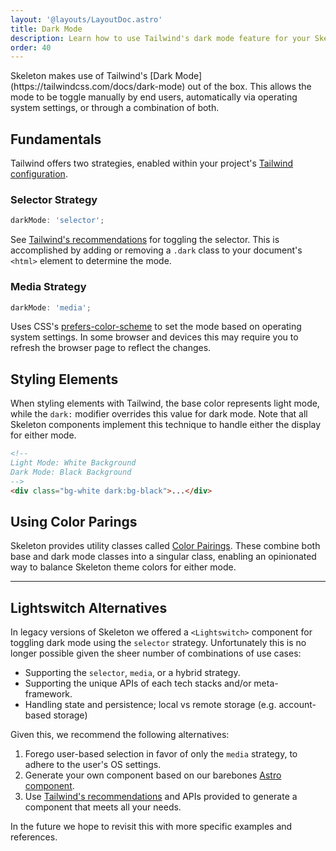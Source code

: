 ```yaml
---
layout: '@layouts/LayoutDoc.astro'
title: Dark Mode
description: Learn how to use Tailwind's dark mode feature for your Skeleton project.
order: 40
---
```



<p class="type-scale-5">
	Skeleton makes use of Tailwind's [Dark Mode](https://tailwindcss.com/docs/dark-mode) out of the box. This allows the mode to be toggle
	manually by end users, automatically via operating system settings, or through a combination of both.
</p>

## Fundamentals

Tailwind offers two strategies, enabled within your project's [Tailwind configuration](https://tailwindcss.com/docs/dark-mode).

### Selector Strategy

```ts
darkMode: 'selector';
```

See [Tailwind's recommendations](https://tailwindcss.com/docs/dark-mode#toggling-dark-mode-manually) for toggling the selector. This is accomplished by adding or removing a `.dark` class to your document's `<html>` element to determine the mode.

### Media Strategy

```ts
darkMode: 'media';
```

Uses CSS's [prefers-color-scheme](https://developer.mozilla.org/en-US/docs/Web/CSS/@media/prefers-color-scheme) to set the mode based on operating system settings. In some browser and devices this may require you to refresh the browser page to reflect the changes.

## Styling Elements

When styling elements with Tailwind, the base color represents light mode, while the `dark:` modifier overrides this value for dark mode. Note that all Skeleton components implement this technique to handle either the display for either mode.

```html
<!--
Light Mode: White Background
Dark Mode: Black Background
-->
<div class="bg-white dark:bg-black">...</div>
```

## Using Color Parings

Skeleton provides utility classes called [Color Pairings](/docs/design/colors#color-pairings). These combine both base and dark mode classes into a singular class, enabling an opinionated way to balance Skeleton theme colors for either mode.

---

## Lightswitch Alternatives

In legacy versions of Skeleton we offered a `<Lightswitch>` component for toggling dark mode using the `selector` strategy. Unfortunately this is no longer possible given the sheer number of combinations of use cases:

- Supporting the `selector`, `media`, or a hybrid strategy.
- Supporting the unique APIs of each tech stacks and/or meta-framework.
- Handling state and persistence; local vs remote storage (e.g. account-based storage)

Given this, we recommend the following alternatives:

1. Forego user-based selection in favor of only the `media` strategy, to adhere to the user's OS settings.
2. Generate your own component based on our barebones [Astro component](https://github.com/skeletonlabs/skeleton/blob/next/sites/next.skeleton.dev/src/components/docs/Lightswitch.astro).
3. Use [Tailwind's recommendations](https://tailwindcss.com/docs/dark-mode#supporting-system-preference-and-manual-selection) and APIs provided to generate a component that meets all your needs.

In the future we hope to revisit this with more specific examples and references.

